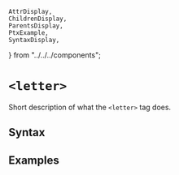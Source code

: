    AttrDisplay,
    ChildrenDisplay,
    ParentsDisplay,
    PtxExample,
    SyntaxDisplay,
} from "../../../components";

# `<letter>`

Short description of what the `<letter>` tag does.

## Syntax

<SyntaxDisplay name="letter" />

## Examples

    
